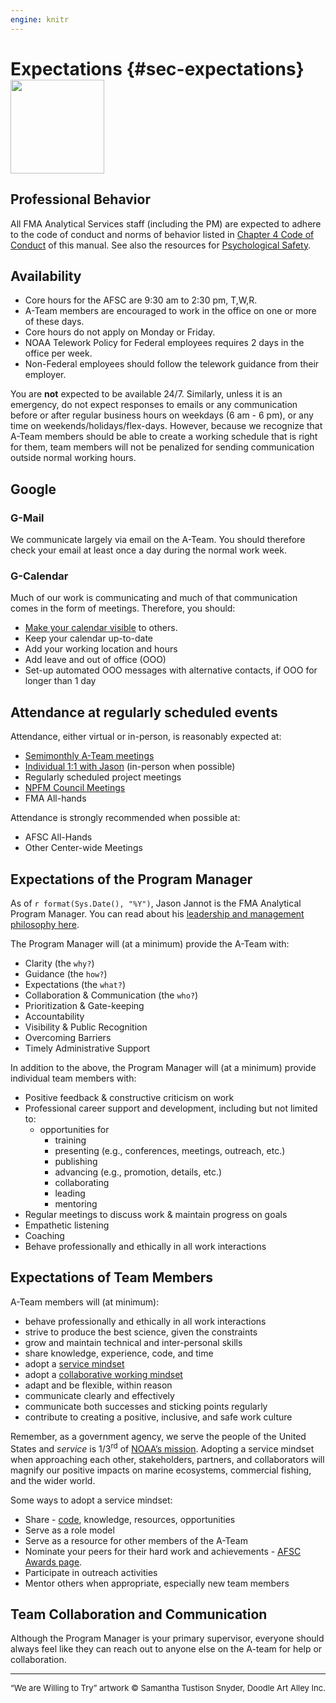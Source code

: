 ```yaml
---
engine: knitr
---
```


# Expectations {#sec-expectations}![](_img/wearewilling.png){height=150px}


## Professional Behavior
All FMA Analytical Services staff (including the PM) are expected to adhere to the code of conduct and norms of behavior listed in [Chapter 4 Code of Conduct](03-code-of-conduct.qmd#sec-code-of-conduct) of this manual.  See also the resources for [Psychological Safety](09-resources.qmd#psych-safety).


## Availability
* Core hours for the AFSC are 9:30 am to 2:30 pm, T,W,R.    
* A-Team members are encouraged to work in the office on one or more of these days.    
* Core hours do not apply on Monday or Friday.    
* NOAA Telework Policy for Federal employees requires 2 days in the office per week.    
* Non-Federal employees should follow the telework guidance from their employer.

You are **not** expected to be available 24/7. Similarly, unless it is an emergency, do not expect responses to emails or any communication before or after regular business hours on weekdays (6 am - 6 pm), or any time on weekends/holidays/flex-days. However, because we recognize that A-Team members should be able to create a working schedule that is right for them, team members will not be penalized for sending communication outside normal working hours.

## Google
### G-Mail
We communicate largely via email on the A-Team. You should therefore check your email at least once a day during the normal work week. 

### G-Calendar
Much of our work is communicating and much of that communication comes in the form of meetings. Therefore, you should:    

* [Make your calendar visible](999-make-calendar-visible.qmd#sec-calendar) to others.    
* Keep your calendar up-to-date    
* Add your working location and hours    
* Add leave and out of office (OOO)    
* Set-up automated OOO messages with alternative contacts, if OOO for longer than 1 day   


## Attendance at regularly scheduled events

Attendance, either virtual or in-person, is reasonably expected at:

* [Semimonthly A-Team meetings](01-intro.qmd#ateam-meetings) 
* [Individual 1:1 with Jason](#01-intro.qmd#meet-with-Jason) (in-person when possible)
* Regularly scheduled project meetings  
* [NPFM Council Meetings](https://www.npfmc.org/current-or-next-council-meeting/)  
* FMA All-hands

Attendance is strongly recommended when possible at:    

* AFSC All-Hands    
* Other Center-wide Meetings


## Expectations of the Program Manager

As of `r format(Sys.Date(), "%Y")`, Jason Jannot is the FMA Analytical Program Manager.  You can read about his [leadership and management philosophy here](999-jjphilosophy.qmd#sec-jj-philosophy).

The Program Manager will (at a minimum) provide the A-Team with:  

* Clarity (the `why?`)
* Guidance (the `how?`)    
* Expectations (the `what?`)   
* Collaboration & Communication (the `who?`)
* Prioritization & Gate-keeping  
* Accountability    
* Visibility & Public Recognition    
* Overcoming Barriers    
* Timely Administrative Support

In addition to the above, the Program Manager will (at a minimum) provide individual team members with:  

* Positive feedback & constructive criticism on work  
* Professional career support and development, including but not limited to:    
    * opportunities for    
        * training    
        * presenting (e.g., conferences, meetings, outreach, etc.)    
        * publishing
        * advancing (e.g., promotion, details, etc.)    
        * collaborating    
        * leading    
        * mentoring
* Regular meetings to discuss work & maintain progress on goals  
* Empathetic listening    
* Coaching
* Behave professionally and ethically in all work interactions

##  Expectations of Team Members

A-Team members will (at minimum): 

* behave professionally and ethically in all work interactions
* strive to produce the best science, given the constraints    
* grow and maintain technical and inter-personal skills
* share knowledge, experience, code, and time    
* adopt a [service mindset](https://www.youtube.com/watch?v=q0mzqUMAc20)
* adopt a [collaborative working mindset](https://www.youtube.com/watch?v=AMG8ObDmbaM)    
* adapt and be flexible, within reason    
* communicate clearly and effectively
* communicate both successes and sticking points regularly    
* contribute to creating a positive, inclusive, and safe work culture

Remember, as a government agency, we serve the people of the United States and *service* is 1/3^rd^ of [NOAA's mission](https://www.noaa.gov/our-mission-and-vision). Adopting a service mindset when approaching each other, stakeholders, partners, and collaborators will magnify our positive impacts on marine ecosystems, commercial fishing, and the wider world.

Some ways to adopt a service mindset:    

* Share - [code](071-collaborate.qmd), knowledge, resources, opportunities 
* Serve as a role model    
* Serve as a resource for other members of the A-Team    
* Nominate your peers for their hard work and achievements - [AFSC Awards page](https://sites.google.com/noaa.gov/myafsc/administrative/workforce-management/awards).
* Participate in outreach activities
* Mentor others when appropriate, especially new team members 

## Team Collaboration and Communication

Although the Program Manager is your primary supervisor, everyone should always feel like they can reach out to anyone else on the A-team for help or collaboration.

----
<font size="2.5">"We are Willing to Try" artwork &copy; Samantha Tustison Snyder, Doodle Art Alley Inc.</font> 
